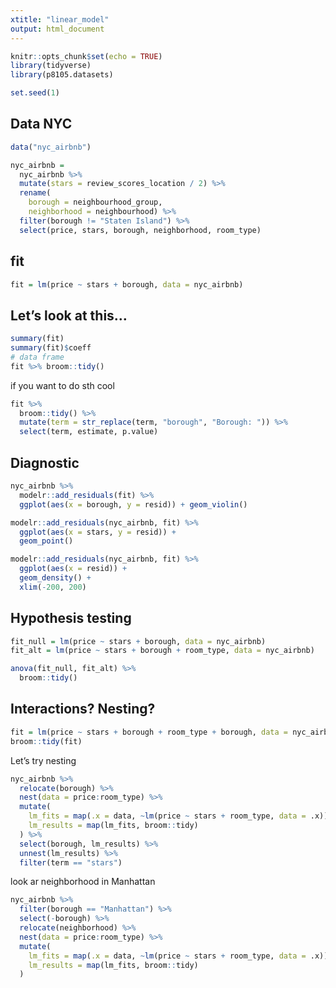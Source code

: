 ```yaml
---
xtitle: "linear_model"
output: html_document
---
```


```r
knitr::opts_chunk$set(echo = TRUE)
library(tidyverse)
library(p8105.datasets)

set.seed(1)
```

## Data NYC

```r
data("nyc_airbnb")

nyc_airbnb = 
  nyc_airbnb %>% 
  mutate(stars = review_scores_location / 2) %>% 
  rename(
    borough = neighbourhood_group,
    neighborhood = neighbourhood) %>% 
  filter(borough != "Staten Island") %>% 
  select(price, stars, borough, neighborhood, room_type)
```

## fit

```r
fit = lm(price ~ stars + borough, data = nyc_airbnb)
```

## Let's look at this...

```r
summary(fit)
summary(fit)$coeff
# data frame
fit %>% broom::tidy()
```

if you want to do sth cool

```r
fit %>%
  broom::tidy() %>%
  mutate(term = str_replace(term, "borough", "Borough: ")) %>%
  select(term, estimate, p.value)
```

## Diagnostic

```r
nyc_airbnb %>% 
  modelr::add_residuals(fit) %>% 
  ggplot(aes(x = borough, y = resid)) + geom_violin()
```


```r
modelr::add_residuals(nyc_airbnb, fit) %>%
  ggplot(aes(x = stars, y = resid)) +
  geom_point()

modelr::add_residuals(nyc_airbnb, fit) %>%
  ggplot(aes(x = resid)) +
  geom_density() +
  xlim(-200, 200)
```

## Hypothesis testing

```r
fit_null = lm(price ~ stars + borough, data = nyc_airbnb)
fit_alt = lm(price ~ stars + borough + room_type, data = nyc_airbnb)

anova(fit_null, fit_alt) %>% 
  broom::tidy()
```

## Interactions? Nesting?

```r
fit = lm(price ~ stars + borough + room_type + borough, data = nyc_airbnb)
broom::tidy(fit) 
```

Let's try nesting

```r
nyc_airbnb %>%
  relocate(borough) %>%
  nest(data = price:room_type) %>%
  mutate(
    lm_fits = map(.x = data, ~lm(price ~ stars + room_type, data = .x)),
    lm_results = map(lm_fits, broom::tidy)
  ) %>%
  select(borough, lm_results) %>%
  unnest(lm_results) %>%
  filter(term == "stars")
```

look ar neighborhood in Manhattan 

```r
nyc_airbnb %>%
  filter(borough == "Manhattan") %>%
  select(-borough) %>%
  relocate(neighborhood) %>%
  nest(data = price:room_type) %>%
  mutate(
    lm_fits = map(.x = data, ~lm(price ~ stars + room_type, data = .x)),
    lm_results = map(lm_fits, broom::tidy)
  )
```

